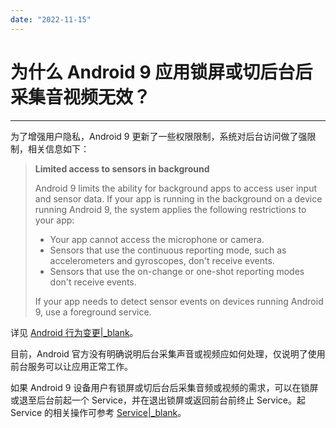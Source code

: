 ```yaml
---
date: "2022-11-15"
---
```

# 为什么 Android 9 应用锁屏或切后台后采集音视频无效？

---

为了增强用户隐私，Android 9 更新了一些权限限制，系统对后台访问做了强限制，相关信息如下：

> **Limited access to sensors in background**
>
> Android 9 limits the ability for background apps to access user input and sensor data. If your app is running in the background on a device running Android 9, the system applies the following restrictions to your app:
> - Your app cannot access the microphone or camera.
> - Sensors that use the continuous reporting mode, such as accelerometers and gyroscopes, don't receive events.
> - Sensors that use the on-change or one-shot reporting modes don't receive events.
>
> If your app needs to detect sensor events on devices running Android 9, use a foreground service.

详见 [Android 行为变更\|_blank](https://developer.android.com/about/versions/pie/android-9.0-changes-all#privacy-changes-all)。


目前，Android 官方没有明确说明后台采集声音或视频应如何处理，仅说明了使用前台服务可以让应用正常工作。

如果 Android 9 设备用户有锁屏或切后台后采集音频或视频的需求，可以在锁屏或退至后台前起一个 Service，并在退出锁屏或返回前台前终止 Service。起 Service 的相关操作可参考 [Service\|_blank](https://developer.android.com/reference/android/app/Service)。
